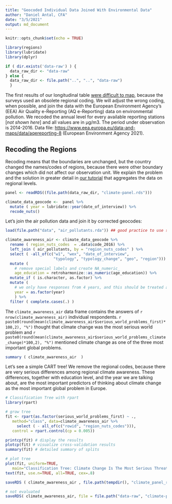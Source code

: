 ```yaml
---
title: "Geocoded Individual Data Joined With Environmental Data"
author: "Daniel Antal, CFA"
date: "3/5/2021"
output: md_document
---
```


```r
knitr::opts_chunk$set(echo = TRUE)
```

```r
library(regions)
library(lubridate)
library(dplyr)

if ( dir.exists('data-raw') ) {
  data_raw_dir <- "data-raw"
} else {
  data_raw_dir <- file.path("..", "..", "data-raw")
  }
```

The first results of our longitudinal table [were difficult to map](post/2021-03-05-retroharmonize-climate/), because the surveys used an obsolete regional coding. We will adjust the wrong coding, when possible, and join the data with the European Environment Agency's (EEA) Air Quality e-Reporting (AQ e-Reporting) data on environmental pollution. We recoded the  annual level for every available reporting stations [*not shown here*] and all values are in μg/m3. The period under observation is 2014-2016. Data file: [https://www.eea.europa.eu/data-and-maps/data/aqereporting-8](https://www.eea.europa.eu/data-and-maps/data/aqereporting-8) (European Environment Agency 2021).

## Recoding the Regions

Recoding means that the boundaries are unchanged, but the country changed the names/codes of regions, because there were other boundary changes which did not affect our observation unit. We explain the problem and the solution in greater detail in [our tutorial](http://netzero.dataobservatory.eu/post/2021-03-06-regions-climate/) that aggregates the data on regional levels.

```r
panel <- readRDS((file.path(data_raw_dir, "climate-panel.rds")))

climate_data_geocode <-  panel %>%
  mutate ( year = lubridate::year(date_of_interview)) %>%
  recode_nuts()
```

Let's join the air pollution data and join it by corrected geocodes:

```r
load(file.path("data", "air_pollutants.rda")) ## good practice to use system-independent file.path

climate_awareness_air <- climate_data_geocode %>%
  rename ( region_nuts_codes  = .data$code_2016) %>%
  left_join ( air_pollutants, by = "region_nuts_codes" ) %>%
  select ( -all_of(c("w1", "wex", "date_of_interview", 
                     "typology", "typology_change", "geo", "region"))) %>%
  mutate (
    # remove special labels and create NA_numeric_ 
    age_education = retroharmonize::as_numeric(age_education)) %>%
  mutate_if ( is.character, as.factor) %>%
  mutate ( 
    # we only have responses from 4 years, and this should be treated as a categorical variable
    year = as.factor(year) 
    ) %>%
  filter ( complete.cases(.) ) 
```

The `climate_awareness_air` data frame contains the answers of `r nrow(climate_awareness_air)` individual respondents.  `r paste0(round(mean(climate_awareness_air$serious_world_problems_first)*100,2), "%")` thought that climate change was the most serious world problem and `r paste0(round(mean(climate_awareness_air$serious_world_problems_climate_change)*100,2), "%")` mentioned climate change as one of the three most important global problems.

```r
summary ( climate_awareness_air  )
```
Let's see a simple CART tree!  We remove the regional codes, because there are very serious differences among regional climate awareness. These differences, together with education level, and the year we are talking about, are the most important predictors of thinking about climate change as the most important global problem in Europe.

```r
# Classification Tree with rpart
library(rpart)

# grow tree
fit <- rpart(as.factor(serious_world_problems_first) ~ .,
   method="class", data=climate_awareness_air %>%
     select ( - all_of(c("rowid", "region_nuts_codes"))), 
   control = rpart.control(cp = 0.005))

printcp(fit) # display the results
plotcp(fit) # visualize cross-validation results
summary(fit) # detailed summary of splits

# plot tree
plot(fit, uniform=TRUE,
   main="Classification Tree: Climate Change Is The Most Serious Threat")
text(fit, use.n=TRUE, all=TRUE, cex=.8)
```

```r
saveRDS ( climate_awareness_air , file.path(tempdir(), "climate_panel_recoded.rds"), version = 2)
```

```r
# not evaluated
saveRDS( climate_awareness_air, file = file.path("data-raw", "climate-panel_recoded.rds"))
```
